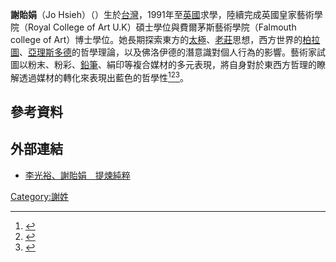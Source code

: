 '''謝貽娟'''（Jo Hsieh）（{{bd|1967年-2017年}}）生於[[臺灣|台灣]]，1991年至[[英國|英國]]求學，陸續完成英國皇家藝術學院（Royal College of Art U.K）碩士學位與費爾茅斯藝術學院（Falmouth college of Art）博士學位。她長期探索東方的[[太極|太極]]、[[道家|老莊]]思想，西方世界的[[柏拉圖|柏拉圖]]、[[亞理斯多德|亞理斯多德]]的哲學理論，以及佛洛伊德的潛意識對個人行為的影響。藝術家試圖以粉末、粉彩、[[鉛筆|鉛筆]]、絹印等複合媒材的多元表現，將自身對於東西方哲理的瞭解透過媒材的轉化來表現出藍色的哲學性<ref>{{cite web | url= https://www.businesstoday.com.tw/article/category/80732/post/201709250023/%E6%97%85%E8%8B%B1%E8%97%9D%E8%A1%93%E5%AE%B6%E8%AC%9D%E8%B2%BD%E5%A8%9F%E9%A9%9F%E9%80%9D%20%E8%97%8D%E8%89%B2%E3%80%8C%E9%9D%9E%E7%A9%BA%E9%96%93%E3%80%8D%E6%88%90%E7%B5%95%E9%9F%BF%E2%8B%AF | title = 旅英藝術家謝貽娟驟逝 藍色「非空間」成絕響⋯ | work = 簡秀枝的藝術現場 | accessdate =2017-09-25}}</ref><ref>{{cite web | url = http://artemperor.tw/tidbits/6535 | title = 采泥藝術：【人們應該記住她的名字─Jo Hsieh 謝貽娟紀念展】 | work = 采泥藝術 | accessdate = 2018-07-11 | archive-date = 2018-07-11 | archive-url = https://web.archive.org/web/20180711185217/http://artemperor.tw/tidbits/6535 | dead-url = no }}</ref><ref>{{cite web| url = http://www.artist-magazine.com/edcontent_d.php?lang=tw&tb=9&cid=48&id=1555| title = 人們應該記住她的名字—謝貽娟個展| work = 藝術家2017年10月509期| accessdate = 2018-07-11| archive-date = 2018-07-11| archive-url = https://web.archive.org/web/20180711185342/http://www.artist-magazine.com/edcontent_d.php?lang=tw&tb=9&cid=48&id=1555| dead-url = no}}</ref>。

==參考資料==
{{reflist|2}}

==外部連結==
*[http://artouch.com/m/artco/story.aspx?aid=2012112611296 李光裕、謝貽娟　提煉純粹]{{Dead link|date=2019年11月 |bot=InternetArchiveBot |fix-attempted=yes }}

[[Category:謝姓|Category:謝姓]]